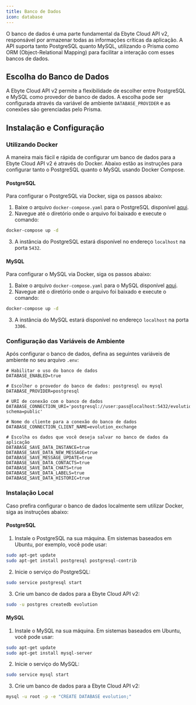 ```yaml
---
title: Banco de Dados
icon: database
---
```


O banco de dados é uma parte fundamental da Ebyte Cloud API v2, responsável por armazenar todas as informações críticas da aplicação. A API suporta tanto PostgreSQL quanto MySQL, utilizando o Prisma como ORM (Object-Relational Mapping) para facilitar a interação com esses bancos de dados.

## Escolha do Banco de Dados

A Ebyte Cloud API v2 permite a flexibilidade de escolher entre PostgreSQL e MySQL como provedor de banco de dados. A escolha pode ser configurada através da variável de ambiente `DATABASE_PROVIDER` e as conexões são gerenciadas pelo Prisma.

## Instalação e Configuração

### Utilizando Docker

A maneira mais fácil e rápida de configurar um banco de dados para a Ebyte Cloud API v2 é através do Docker. Abaixo estão as instruções para configurar tanto o PostgreSQL quanto o MySQL usando Docker Compose.

#### PostgreSQL

Para configurar o PostgreSQL via Docker, siga os passos abaixo:

1. Baixe o arquivo `docker-compose.yaml` para o PostgreSQL disponível [aqui](https://github.com/elvisfalmeida/ebyte-cloud-api/blob/main/Docker/postgres/docker-compose.yaml).
2. Navegue até o diretório onde o arquivo foi baixado e execute o comando:

```bash
docker-compose up -d
```

3. A instância do PostgreSQL estará disponível no endereço `localhost` na porta `5432`.

#### MySQL

Para configurar o MySQL via Docker, siga os passos abaixo:

1. Baixe o arquivo `docker-compose.yaml` para o MySQL disponível [aqui](https://github.com/elvisfalmeida/ebyte-cloud-api/blob/v2.0.0/Docker/mysql/docker-compose.yaml).
2. Navegue até o diretório onde o arquivo foi baixado e execute o comando:

```bash
docker-compose up -d
```

3. A instância do MySQL estará disponível no endereço `localhost` na porta `3306`.

### Configuração das Variáveis de Ambiente

Após configurar o banco de dados, defina as seguintes variáveis de ambiente no seu arquivo `.env`:

```env
# Habilitar o uso do banco de dados
DATABASE_ENABLED=true

# Escolher o provedor do banco de dados: postgresql ou mysql
DATABASE_PROVIDER=postgresql

# URI de conexão com o banco de dados
DATABASE_CONNECTION_URI='postgresql://user:pass@localhost:5432/evolution?schema=public'

# Nome do cliente para a conexão do banco de dados
DATABASE_CONNECTION_CLIENT_NAME=evolution_exchange

# Escolha os dados que você deseja salvar no banco de dados da aplicação
DATABASE_SAVE_DATA_INSTANCE=true
DATABASE_SAVE_DATA_NEW_MESSAGE=true
DATABASE_SAVE_MESSAGE_UPDATE=true
DATABASE_SAVE_DATA_CONTACTS=true
DATABASE_SAVE_DATA_CHATS=true
DATABASE_SAVE_DATA_LABELS=true
DATABASE_SAVE_DATA_HISTORIC=true
```

### Instalação Local

Caso prefira configurar o banco de dados localmente sem utilizar Docker, siga as instruções abaixo:

#### PostgreSQL

1. Instale o PostgreSQL na sua máquina. Em sistemas baseados em Ubuntu, por exemplo, você pode usar:

```bash
sudo apt-get update
sudo apt-get install postgresql postgresql-contrib
```

2. Inicie o serviço do PostgreSQL:

```bash
sudo service postgresql start
```

3. Crie um banco de dados para a Ebyte Cloud API v2:

```bash
sudo -u postgres createdb evolution
```

#### MySQL

1. Instale o MySQL na sua máquina. Em sistemas baseados em Ubuntu, você pode usar:

```bash
sudo apt-get update
sudo apt-get install mysql-server
```

2. Inicie o serviço do MySQL:

```bash
sudo service mysql start
```

3. Crie um banco de dados para a Ebyte Cloud API v2:

```bash
mysql -u root -p -e "CREATE DATABASE evolution;"
```
